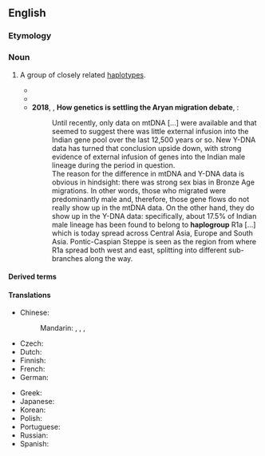 ==English==
{{wikipedia}}

===Etymology===
{{prefix|haplo|group|lang=en}}

===Noun===
{{en-noun}}

# {{lb|en|genetics}} A group of closely related [[haplotype]]s.
#* {{quote-book|title=Introduction to Molecular Immunology|author=Alfred Nisonoff|year=1984|passage=A '''haplogroup''' comprises the genes present on one chromosome.|page=128}}
#* {{quote-journal|title=mtDNA Variation of Aboriginal Siberians Reveals Distinct Genetic Affinities with Native Americans|journal=American Journal of Human Genetics|volume=53|page=591|year=1993|passage=The earlier Amerind migration carried with it only four Asian haplotypes, which subsequently evolved into Amerind-specific '''haplogroups''' A, B, C, and D.}}
#* '''2018''', {{w|Tony Joseph}}, '''How genetics is settling the Aryan migration debate''', {{w|The Hindu}}:
#*: Until recently, only data on mtDNA [...] were available and that seemed to suggest there was little external infusion into the Indian gene pool over the last 12,500 years or so. New Y-DNA data has turned that conclusion upside down, with strong evidence of external infusion of genes into the Indian male lineage during the period in question.
#*: The reason for the difference in mtDNA and Y-DNA data is obvious in hindsight: there was strong sex bias in Bronze Age migrations. In other words, those who migrated were predominantly male and, therefore, those gene flows do not really show up in the mtDNA data. On the other hand, they do show up in the Y-DNA data: specifically, about 17.5% of Indian male lineage has been found to belong to '''haplogroup''' R1a [...] which is today spread across Central Asia, Europe and South Asia. Pontic-Caspian Steppe is seen as the region from where R1a spread both west and east, splitting into different sub-branches along the way.
====Derived terms====
{{der2|lang=en
|subhaplogroup
|parahaplogroup
|interhaplogroup
|intrahaplogroup
|macrohaplogroup
|superhaplogroup}}

====Translations====
{{trans-top|group of haplotypes}}
* Chinese:
*: Mandarin: {{t|cmn|單倍群|sc=Hani}}, {{t|cmn|单倍群|tr=dānbèiqún|sc=Hani}}, {{t|cmn|單體群|sc=Hani}}, {{t|cmn|单体群|tr=dāntǐqún|sc=Hani}}
* Czech: {{t|cs|haploskupina}}
* Dutch: {{t|nl|haplogroep}}
* Finnish: {{t|fi|haploryhmä}}
* French: {{t|fr|haplogroupe|f}}
* German: {{t|de|Haplogruppe|f}}
{{trans-mid}}
* Greek: {{t+|el|απλοομάδα|f}}
* Japanese: {{t|ja|ハプログループ|tr=hapurogurūpu|sc=Jpan}}
* Korean: {{t|ko|하플로그룹|sc=Kore}}
* Polish: {{t|pl|haplogrupa}}
* Portuguese: {{t|pt|haplogrupo}}
* Russian: {{t+|ru|гаплогру́ппа|f}}
* Spanish: {{t|es|haplogrupo|m}}
{{trans-bottom}}